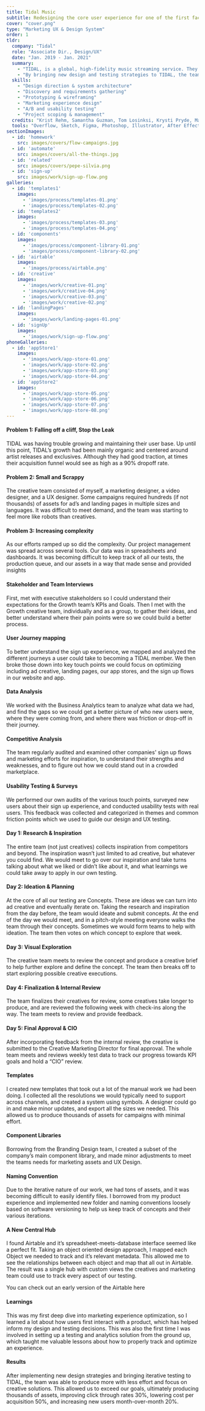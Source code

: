 ```yaml
---
title: Tidal Music
subtitle: Redesigning the core user experience for one of the first facebook connected dating apps.
cover: "cover.png"
type: "Marketing UX & Design System"
order: 1
tldr:
  company: "Tidal"
  role: "Associate Dir., Design/UX"
  date: "Jan. 2019 - Jan. 2021"
  summary:
    - "TIDAL, is a global, high-fidelity music streaming service. They were looking to grow their user base and expand internationally, but were new to iterative testing and optimization. I helped build and lead the Growth team, a small, hybrid group of creatives and marketers responsible for optimizing the users onboarding experience."
    - "By bringing new design and testing strategies to TIDAL, the team was able to be more productive with our limited resources, be more creative, and test more efficiently. This helped us increase click through rates 30%, lower cost per acquisition 50%, and increase sign-up completion 20%."
  skills:
    - "Design direction & system architecture"
    - "Discovery and requirements gathering"
    - "Prototyping & wireframing"
    - "Marketing experience design"
    - "A/B and usability testing"
    - "Project scoping & management"
  credits: "Krist Rehm, Samantha Guzman, Tom Losinksi, Krysti Pryde, Matt Ogilvie, Hazel Adao"
  tools: "Overflow, Sketch, Figma, Photoshop, Illustrator, After Effects, Airtable, Trello, Optimizely, Instapage"
sectionImages:
  - id: 'homework'
    src: images/covers/flow-campaigns.jpg
  - id: 'automate'
    src: images/covers/all-the-things.jpg
  - id: 'related'
    src: images/covers/pepe-silvia.png
  - id: 'sign-up'
    src: images/work/sign-up-flow.png
galleries:
  - id: 'templates1'
    images:
      - 'images/process/templates-01.png'
      - 'images/process/templates-02.png'
  - id: 'templates2'
    images:
      - 'images/process/templates-03.png'
      - 'images/process/templates-04.png'
  - id: 'components'
    images:
      - 'images/process/component-library-01.png'
      - 'images/process/component-library-02.png'
  - id: 'airtable'
    images:
      - 'images/process/airtable.png'
  - id: 'creative'
    images:
      - 'images/work/creative-01.png'
      - 'images/work/creative-04.png'
      - 'images/work/creative-03.png'
      - 'images/work/creative-02.png'
  - id: 'landingPages'
    images:
      - 'images/work/landing-pages-01.png'
  - id: 'signUp'
    images:
      - 'images/work/sign-up-flow.png'
phoneGalleries:
  - id: 'appStore1'
    images:
      - 'images/work/app-store-01.png'
      - 'images/work/app-store-02.png'
      - 'images/work/app-store-03.png'
      - 'images/work/app-store-04.png'
  - id: 'appStore2'
    images:
      - 'images/work/app-store-05.png'
      - 'images/work/app-store-06.png'
      - 'images/work/app-store-07.png'
      - 'images/work/app-store-08.png'
---
```



<CaseSection
  sticky
  title="So, what's the problem?"
  stepNum="01">
<ContentRow fullHeight>
<Content colRight>

#### Problem 1: Falling off a cliff, Stop the Leak

TIDAL was having trouble growing and maintaining their user base. Up until this point, TIDAL’s growth had been mainly organic and centered around artist releases and exclusives. Although they had good traction, at times their acquisition funnel would see as high as a 90% dropoff rate.

</Content>
</ContentRow>
<ContentRow fullHeight>
<Content colRight>

#### Problem 2: Small and Scrappy

The creative team consisted of myself, a marketing designer, a video designer, and a UX designer. Some campaigns required hundreds (if not thousands) of assets for ad’s and landing pages in multiple sizes and languages. It was difficult to meet demand, and the team was starting to feel more like robots than creatives.

</Content>
</ContentRow>
<ContentRow fullHeight>
<Content colRight>

#### Problem 3: Increasing complexity

As our efforts ramped up so did the complexity. Our project management was spread across several tools. Our data was in spreadsheets and dashboards. It was becoming difficult to keep track of all our tests, the production queue, and our assets in a way that made sense and provided insights


</Content>
</ContentRow>
</CaseSection>

<CaseSection
  sticky
  title="Did you finish your homework?"
  stepNum="01"
  image={props.sectionImages.homework}>
<ContentRow>
<Content colRight>

#### Stakeholder and Team Interviews

First, met with executive stakeholders so I could understand their expectations for the Growth team’s KPIs and Goals. Then I met with the Growth creative team, individually and as a group, to gather their ideas, and better understand where their pain points were so we could build a better process.

#### User Journey mapping

To better understand the sign up experience, we mapped and analyzed the different journeys a user could take to becoming a TIDAL member. We then broke those down into key touch points we could focus on optimizing including ad creative, landing pages, our app stores, and the sign up flows in our website and app.

#### Data Analysis

We worked with the Business Analytics team to analyze what data we had, and find the gaps so we could get a better picture of who new users were, where they were coming from, and where there was friction or drop-off in their journey.

#### Competitive Analysis

The team regularly audited and examined other companies' sign up flows and marketing efforts for inspiration, to understand their strengths and weaknesses, and to figure out how we could stand out in a crowded marketplace.

#### Usability Testing &amp; Surveys

We performed our own audits of the various touch points, surveyed new users about their sign up experience, and conducted usability tests with real users. This feedback was collected and categorized in themes and common friction points which we used to guide our design and UX testing.

</Content>
</ContentRow>
</CaseSection>

<CaseSection
  title="Back to the basics"
  stepNum="02"
  intro="With limited resources the team had to be more agile to meet our objectives. I borrowed from my past experience A/B testing features as a Product Designer, and worked with the VP of Growth to introduce a more agile process.  We started working in 1 week  “Sprints” (I use that term loosely) and broke the process out into familiar steps for each day.">
<ContentRow>
<Content>

#### Day 1: Research &amp; Inspiration

The entire team (not just creatives) collects inspiration from competitors and beyond. The inspiration wasn’t just limited to ad creative, but whatever you could find. We would meet to go over our inspiration and take turns talking about what we liked or didn’t like about it, and what learnings we could take away to apply in our own testing. 

</Content>
<Content>

#### Day 2: Ideation &amp; Planning

At the core of all our testing are Concepts. These are ideas we can turn into ad creative and eventually iterate on. Taking the research and inspiration from the day before, the team would ideate and submit concepts. At the end of the day we would meet, and in a pitch-style meeting everyone walks the team through their concepts. Sometimes we would form teams to help with ideation. The team then votes on which concept to explore that week.

</Content>
</ContentRow>
<ContentRow>
<Content>

#### Day 3: Visual Exploration

The creative team meets to review the concept and produce a creative brief to help further explore and define the concept. The team then breaks off to start exploring possible creative executions.

</Content>
<Content>

#### Day 4: Finalization &amp; Internal Review

The team finalizes their creatives for review, some creatives take longer to produce, and are reviewed the following week with check-ins along the way. The team meets to review and provide feedback.

</Content>
</ContentRow>
<ContentRow>
<Content>

#### Day 5: Final Approval &amp; CIO

After incorporating feedback from the internal review, the creative is submitted to the Creative Marketing Director for final approval. The whole team meets and reviews weekly test data to track our progress towards KPI goals and hold a “CIO” review.

</Content>
</ContentRow>
</CaseSection>

<CaseSection
  title="Automate all the things!"
  stepNum="02"
  intro="We needed to produce landing pages and different sized assets for different platforms in several copy, language, and currency combinations. Up until this point we were doing it fairly manually.  I set out to streamline and automate our workflow."
  image={props.sectionImages.automate}>
<ContentRow>
<Content colRight>

#### Templates

I created new templates that took out a lot of the manual work we had been doing. I collected all the resolutions we would typically need to support across channels, and created a system using symbols. A designer could go in and make minor updates, and export all the sizes we needed. This allowed us to produce thousands of assets for campaigns with minimal effort.

</Content>
</ContentRow>

<ContentGallery gallery={props.galleries.templates1} />
<ContentGallery gallery={props.galleries.templates2} />

<ContentRow>
<Content colRight>

#### Component Libraries

Borrowing from the Branding Design team, I created a subset of the company’s main component library, and made minor adjustments to meet the teams needs for marketing assets and UX Design.

</Content>
</ContentRow>

<ContentGallery fullWidth gallery={props.galleries.components} />

<ContentRow>
<Content colRight>

#### Naming Convention

Due to the iterative nature of our work, we had tons of assets, and it was becoming difficult to easily identify files. I borrowed from my product experience and implemented new folder and naming conventions loosely based on software versioning to help us keep track of concepts and their various iterations.

</Content>
</ContentRow>
</CaseSection>

<CaseSection
  title="It's all related"
  stepNum="02"
  intro="Our project management and campaign tracking was spread across various tools. What worked for one team didn’t work for the other, and we couldn’t adequately convey the relationship between our research, concepts, creative, campaigns, and test data."
  image={props.sectionImages.related}>
<ContentRow>
<Content colRight>

#### A New Central Hub

I found Airtable and it’s spreadsheet-meets-database interface seemed like a perfect fit. Taking an object oriented design approach, I mapped each Object we needed to track and it’s relevant metadata. This allowed me to see the relationships between each object and map that all out in Airtable. The result was a single hub with custom views the creatives and marketing team could use to track every aspect of our testing.

You can check out an early version of the Airtable here

</Content>
</ContentRow>

<ContentGallery fullWidth gallery={props.galleries.airtable} />

</CaseSection>

<CaseSection
  title="Growth Marketing Creative"
  stepNum="03"
  intro="We continuously tested our marketing creative and concepts, producing thousands of assets, to find what resonated with our various audiences and inform our branding strategy.">

<ContentGallery fullWidth gallery={props.galleries.creative} />

</CaseSection>

<CaseSection
  sticky
  title="Marketing Landing Pages"
  stepNum="03"
  intro="We ran A/B tests on landing pages testing different copy, imagery, and layouts. Ultimately landing on a simple, modern look somewhere between tech and luxury brands.">

<ContentGallery fullWidth colRight gallery={props.galleries.landingPages} />

</CaseSection>

<CaseSection
  title="Sign Up Flow"
  stepNum="03"
  intro="After collecting feedback from real users, we found common friction points and hypothesized solutions. We explored, wireframed, and designed solutions, then worked with the Development team to scope and implement A/B tests on the sign up flow.">

<ContentGallery fullWidth gallery={props.galleries.signUp} />

</CaseSection>

<CaseSection
  title="App Store Testing"
  stepNum="03"
  intro="Using market research and analytics data, we optimized and honed our presence in app stores with A/B testing. We also localized our tests per region, currency, and language">
<ContentGallery phone gallery={props.phoneGalleries.appStore1} />
<ContentGallery phone gallery={props.phoneGalleries.appStore2} />
</CaseSection>

<CaseSection
  sticky
  title="So, did you learn anything?"
  stepNum="04">
<ContentRow fullHeight>
<Content colRight>

#### Learnings

This was my first deep dive into marketing experience optimization, so I learned a lot about how users first interact with a product, which has helped inform my design and testing decisions. This was also the first time I was involved in setting up a testing and analytics solution from the ground up, which taught me valuable lessons about how to properly track and optimize an experience.

#### Results

After implementing new design strategies and bringing iterative testing to TIDAL, the team was able to produce more with less effort and focus on creative solutions. This allowed us to exceed our goals, ultimately producing thousands of assets, improving click through rates 30%, lowering cost per acquisition 50%, and increasing new users month-over-month 20%.

</Content>
</ContentRow>
</CaseSection>